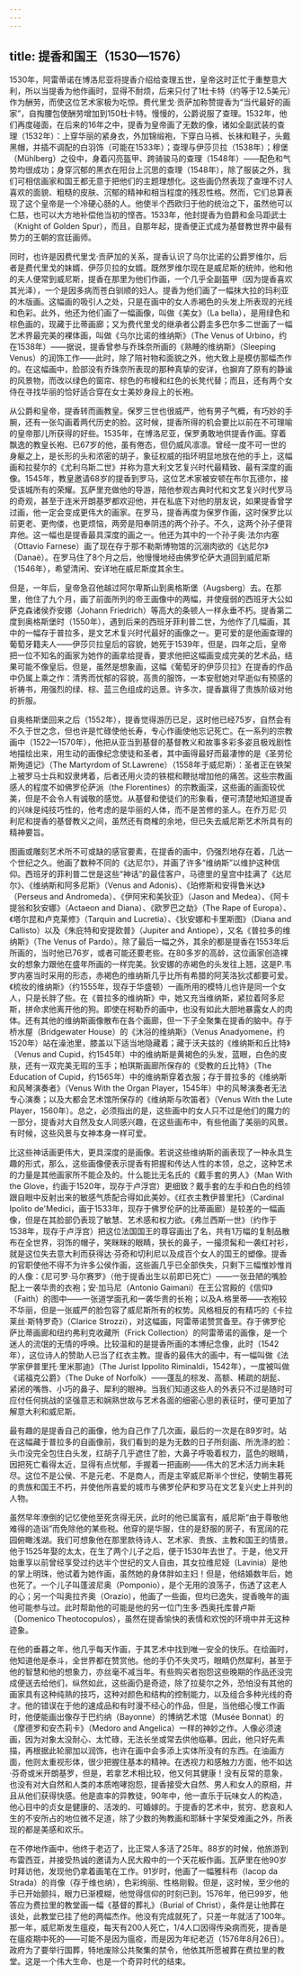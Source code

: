 ```yaml
---
---
---
```

title: 提香和国王（1530—1576）
---




1530年，阿雷蒂诺在博洛尼亚将提香介绍给查理五世，皇帝这时正忙于重整意大利，所以当提香为他作画时，显得不耐烦，后来只付了1杜卡特（约等于12.5美元）作为酬劳，而使这位艺术家极为吃惊。费代里戈·贡萨加称赞提香为“当代最好的画家”，自掏腰包使酬劳增加到150杜卡特。慢慢的，公爵说服了查理。1532年，他们再度碰面，在后来的16年之中，提香为皇帝画了无数的像，诸如全副武装的查理（1532年）：上穿华丽的紧身衣，外加锦缎袍，下穿白马裤、长袜和鞋子，头戴黑帽，并插不调配的白羽饰（可能在1533年）；查理与伊莎贝拉（1538年）；穆堡（Mühlberg）之役中，身着闪亮盔甲、跨骑骏马的查理（1548年）——配色和气势均很成功；身穿沉郁的黑衣在阳台上沉思的查理（1548年），除了服装之外，我们可相信画家和国王都无意于把他们的主题理想化。这些画仍然表现了查理不讨人喜欢的面貌、粗糙的皮肤、沉郁的精神和相当程度的残忍性格。然而，它们总算表现了这个皇帝是一个冷硬心肠的人。他使半个西欧归于他的统治之下，虽然他可以仁慈，也可以大方地补偿他当初的悭吝。1533年，他封提香为伯爵和金马距武士（Knight of Golden Spur），而且，自那年起，提香便正式成为基督教世界中最有势力的王朝的宫廷画师。

同时，也许是因费代里戈·贡萨加的关系，提香认识了乌尔比诺的公爵罗维尔，后者是费代里戈的妹婿、伊莎贝拉的女婿。既然罗维尔现在是威尼斯的统帅，他和他的夫人便常到威尼斯，提香在那里为他们作画，一个几乎全副盔甲（因为提香喜欢其光泽），一个是因多病而苍白驯顺的妇人。提香为他们画了一幅抹大拉的玛利亚的木版画。这幅画的吸引人之处，只是在画中的女人赤褐色的头发上所表现的光线和色彩。此外，他还为他们画了一幅画像，叫做《美女》（La bella），是用绿色和棕色画的，现藏于比蒂画廊；又为费代里戈的继承者公爵圭多巴尔多二世画了一幅艺术界最完美的裸体画，叫做《乌尔比诺的维纳斯》（The Venus of Urbino，约在1538年）——据说，提香曾参与乔珠奈所画的《熟睡的维纳斯》（Sleeping Venus）的润饰工作——此时，除了陪衬物和面貌之外，他大致上是模仿那幅杰作的。在这幅画中，脸部没有乔珠奈所表现的那种真挚的安详，也摒弃了原有的静谧的风景物，而改以绿色的窗帘、棕色的布幔和红色的长凳代替；而且，还有两个女侍在寻找华丽的恰好适合穿在女士美妙身段上的长袍。

从公爵和皇帝，提香转而画教皇。保罗三世也很威严，他有男子气概，有巧妙的手腕，还有一张勾画着两代历史的脸。这时候，提香所得的机会要比以前在不可理喻的皇帝那儿所获得的好些。1535年，在博洛尼亚，保罗勇敢地供提香作画。穿着飘逸的教皇长袍、已67岁的他，虽有倦态，但仍威风凛凛。曾经一度不可一世的身躯之上，是长形的头和浓密的胡子，象征权威的指环明显地放在他的手上，这幅画和拉斐尔的《尤利乌斯二世》并称为意大利文艺复兴时代最精致、最有深度的画像。1545年，教皇邀请68岁的提香到罗马，这位艺术家被安顿在布尔瓦德尔，接受该城所有的荣耀。瓦萨里充做他的导游，陪他参观古典时代和文艺复兴时代罗马的奇观，甚至于连米开朗基罗都欢迎他，并在私底下对他的朋友说，如果提香曾学过画，他一定会变成更伟大的画家。在罗马，提香再度为保罗作画，这时保罗比以前更老、更佝偻，也更烦恼，两旁是阳奉阴违的两个孙子。不久，这两个孙子便背弃他。这一幅也是提香最具深度的画之一。他还为其中的一个孙子奥·法尔内塞（Ottavio Farnese）画了现在存于那不勒斯博物馆的沉溺肉欲的《达尼尔》（Danaë）。在罗马住了8个月之后，他慢慢地经由佛罗伦萨大道回到威尼斯（1546年），希望清闲、安详地在威尼斯度其余生。

但是，一年后，皇帝急召他越过阿尔卑斯山到奥格斯堡（Augsberg）去。在那里，他住了九个月，画了前面所列的帝王画像中的两幅，并使瘦弱的西班牙大公如萨克森诸侯乔安娜（Johann Friedrich）等高大的条顿人一样永垂不朽。提香第二度到奥格斯堡时（1550年），遇到后来的西班牙菲利普二世，为他作了几幅画，其中的一幅存于普拉多，是文艺术复兴时代最好的画像之一。更可爱的是他画查理的葡萄牙籍夫人——伊莎贝拉皇后的容貌，她死于1539年，但是，四年之后，皇帝把一位不知名的画家为她作的画拿给提香，要求他把这幅画变成完美的艺术品，结果可能不像皇后。但是，虽然是想象画，这幅《葡萄牙的伊莎贝拉》在提香的作品中仍属上乘之作：清秀而忧郁的容貌，高贵的服饰，一本安慰她对早逝似有预感的祈祷书，用强烈的绿、棕、蓝三色组成的远景。许多次，提香赢得了贵族阶级对他的折服。

自奥格斯堡回来之后（1552年），提香觉得游历已足，这时他已经75岁，自然会有不久于世之念，但也许是忙碌使他长寿，专心作画使他忘记死亡。在一系列的宗教画中（1522—1570年），他把从亚当到基督的基督教义和故事多彩多姿且极戏剧性地描绘出来，用生动的画像纪念使徒和圣者，其中画得最好而最凄惨的是《圣劳伦斯殉道记》（The Martyrdom of St.Lawrene）（1558年于威尼斯）：圣者正在铁架上被罗马士兵和奴隶烤着，后者还用火烫的铁棍和鞭挞增加他的痛苦。这些宗教画感人的程度不如佛罗伦萨派（the Florentines）的宗教画深，这些画的画面较优美，但是不会令人有诚敬的感觉。从基督和使徒们的形象看，便可清楚地知道提香的兴味是纯技巧性的，他考虑的是华丽的人体，而不是苦修的圣人。在乔万尼·贝利尼和提香的基督教义之间，虽然还有商榷的余地，但已失去威尼斯艺术所具有的精神要旨。

图画或雕刻艺术所不可或缺的感官要素，在提香的画中，仍强烈地存在着，几达一个世纪之久。他画了数种不同的《达尼尔》，并画了许多“维纳斯”以维护这种信仰。西班牙的菲利普二世是这些“神话”的最佳客户，马德里的皇宫中挂满了《达尼尔》、《维纳斯和阿多尼斯》（Venus and Adonis）、《珀修斯和安得鲁米达》（Perseus and Andromeda）、《伊阿宋和美狄亚》（Jason and Medea）、《阿卡提翁和狄安娜》（Actaeon and Diana）、《欧罗巴之劫》（The Rape of Europa）、《塔尔昆和卢克莱修》（Tarquin and Lucretia）、《狄安娜和卡里斯图》（Diana and Callisto）以及《朱庇特和安提欧普》（Jupiter and Antiope），又名《普拉多的维纳斯》（The Venus of Pardo）。除了最后一幅之外，其余的都是提香在1553年后所画的，当时他已76岁，或者可能还要老些。在80多岁的高龄，这位画家创造裸女的想象力跟他在盛年所画的一样完美。狄安娜的赤褐色的头发往上翘，这是P.韦罗内塞当时采用的形态，赤褐色的维纳斯几乎比所有希腊的阿芙洛狄忒都要可爱。《梳妆的维纳斯》（约1555年，现存于华盛顿）一画所用的模特儿也许是同一个女人，只是长胖了些。在《普拉多的维纳斯》中，她又充当维纳斯，紧拉着阿多尼斯，拼命求他离开他的狗。即使在柯勒乔的画中，也没有如此大胆地暴露女人的肉体。还有其他的维纳斯画像散布在各个画廊，但一下子全聚集在提香的脑中。存于桥水屋（Bridgewater House）的《沐浴的维纳斯》（Venus Anadyomene，约1520年）站在澡池里，膝盖以下适当地隐藏着；藏于沃夫兹的《维纳斯和丘比特》（Venus and Cupid，约1545年）中的维纳斯是黄褐色的头发，蓝眼，白色的皮肤，还有一双完美无瑕的玉手；柏琪斯画廊所保存的《受教的丘比特》（The Education of Cupid，约1565年）中的维纳斯穿着衣服；存于普拉多的《维纳斯和风琴演奏者》（Venus With the Organ Player，1545年）中的风琴演奏者无法专心演奏；以及大都会艺术馆所保存的《维纳斯与吹笛者》（Venus With the Lute Player，1560年）。总之，必须指出的是，这些画中的女人只不过是他们的魔力的一部分，提香对大自然及女人同感兴趣，在这些画布中，有些他画了美丽的风景。有时候，这些风景与女神本身一样可爱。

比这些神话画更伟大，更具深度的是画像。若说这些维纳斯的画表现了一种永具生趣的形式，那么，这些画像便表示提香有把握和传达人性的本领，总之，这种艺术的力量是其他画家所不能企及的。什么能比无名氏的《戴手套的男人》（Man With the Glove，约画于1520年，现存于卢浮宫）更细致？戴手套的左手和白色的绉领跟自眼中反射出来的敏感气质配合得如此美妙。《红衣主教伊普里托》（Cardinal Ipolito de'Medici，画于1533年，现存于佛罗伦萨的比蒂画廊）是较差的一幅画像，但是在其脸部仍表现了敏慧、艺术感和权力欲。《弗兰西斯一世》（约作于1538年，现存于卢浮宫）把这位法国国王的尊容画出了名，共有1万幅的复制品散布在全世界，羽饰的帽子，笑眯眯的眼睛，狭长的鼻子，一撮须髯和一袭红衬衫，就是这位失去意大利而获得达·芬奇和切利尼以及成百个女人的国王的塑像。提香的官职使他不得不为许多公侯作画，这些画几乎已全部佚失，只剩下三幅惟妙惟肖的人像：《尼可罗·马尔赛罗》（他于提香出生以前即已死亡）——一张丑陋的嘴脸配上一袭华贵的衣袍；安·加马尼（Antonio Gaimani）在王公宫殿的《信仰》（Faith）的图中——一张道学面孔和一袭华贵的长袍；以及A.格里蒂——衣袍较不华丽，但是一张威严的脸包容了威尼斯所有的权势。风格相反的有精巧的《卡拉莱丝·斯特罗奇》（Clarice Strozzi），对这幅画，阿雷蒂诺赞赏备至。存于佛罗伦萨比蒂画廊和纽约弗利克收藏所（Frick Collection）的阿雷蒂诺的画像，是一个迷人的流氓的无情的呼唤。比较温和的是提香所画的本博纪念像，此时（1542年），这位诗人的赞助人已当了红衣主教。提香的最伟大的画中，有一幅叫做《法学家伊普里托·里米那迪》（The Jurist Ippolito Riminaldi，1542年），一度被叫做《诺福克公爵》（The Duke of Norfolk）——蓬乱的棕发、高额、稀疏的胡髭、紧闭的嘴唇、小巧的鼻子、犀利的眼神。当我们知道这些人的外表只不过是随时可应付任何挑战的坚强意志和娴熟世故与艺术各面的细密心思的表征时，便可更加了解意大利和威尼斯。

最有趣的是提香自己的画像，他为自己作了几次画，最后的一次是在89岁时。站在这幅藏于普拉多的自画像前，我们看到的是为无数的日子所刻画、所洗涤的脸：头巾没完全包住白头发，红胡子几乎遮住了脸，大鼻子呼吸着权力，蓝色的眼睛，因把死亡看得太近，显得有点忧郁，手握着一把画刷——伟大的艺术活力尚未耗尽。这位不是公侯、不是元老、不是商人，而是主宰威尼斯半个世纪，使朝生暮死的贵族和国王不朽，并使他所喜爱的城市与佛罗伦萨和罗马在文艺复兴史上并列的人物。

虽然早年潦倒的记忆使他至死贪得无厌，此时的他已属富有，威尼斯“由于尊敬他难得的造诣”而免除他的某些税。他穿的是华服，住的是舒服的房子，有宽阔的花园俯瞰浅湖。我们可想象他在那里款待诗人、艺术家、贵族、主教和国王的情景。他于1525年娶的太太，在生了两个儿子之后，便于1530年去世了。于是，他又开始重享以前曾经享受过约达半个世纪的文人自由，其女拉维尼娅（Lavinia）是他的掌上明珠，他试着为她作画，虽然她的身体胖如主妇！但是，他结婚数年后，她也死了。一个儿子叫蓬波尼奥（Pomponio），是个无用的浪荡子，伤透了这老人的心；另一个叫奥拉齐奥（Orazio），他画了一些画，但均已逸失，提香晚年的画他可能参与过。此时帮助他的可能是他的另一位门生多·西奥托库普卢斯（Domenico Theotocopulos），虽然在提香愉快的表情和欢悦的环境中并无这种迹象。

在他的垂暮之年，他几乎每天作画，于其艺术中找到唯一安全的快乐。在绘画时，他知道他是泰斗，全世界都在赞赏他。他的手仍不失灵巧，眼睛仍然犀利，甚至于他的智慧和他的想象力，亦丝毫不减当年。有些购买者抱怨这些晚期的作品还没完成便送去给他们，纵然如此，这些画仍是奇迹，除了拉斐尔之外，恐怕没有其他的画家具有这种纯熟的技巧，这种对颜色和结构的控制能力，以及组合多种光线的奇才。他的错误在于他的速成品和有时漫不经心的作品，但是，当他细心慢工作画时，他便能画出像存于巴约纳（Bayonne）的博纳艺术馆（Musée Bonnat）的《摩德罗和安杰莉卡》（Medoro and Angelica）一样的神妙之作。人像必须速画，因为对象太没耐心、太忙碌，无法长坐或常去供他临摹。因此，他只好先素描，再根据此轮廓加以润饰，也许在画中会多添上实体所没有的东西。在油画方面，他则太重视形体，很少把握住基本的精神。在透视力和感触力方面，他不如达·芬奇或米开朗基罗，但是，若拿艺术相比较，他又何其健康！没有反常的意象，也没有对大自然和人类的本质咆哮抱怨，提香接受大自然、男人和女人的原相，并且从他们获得快感。他是直率的异教徒，90年中，他一直乐于玩味女人的构造，他心目中的贞女是健康的、活泼的、可婚嫁的。于提香的艺术中，贫穷、悲哀和人生的不安所占的地位微不足道，除了少数的殉教画和耶稣十字架受难画之外，所表现的都是美感和欢乐。

在不停地作画中，他终于老迈了，比正常人多活了25年。88岁的时候，他旅游到布雷西亚，并接受热诚的邀请为人民大殿中的一个天花板作画。瓦萨里在他90岁时拜访他，发现他仍拿着画笔在工作。91岁时，他画了一幅雅科布（Iacop da Strada）的肖像（存于维也纳），色彩绚丽、性格刚毅。但是，这时候，至少他的手已开始颤抖，眼力已渐模糊，他觉得信仰的时刻已到。1576年，他已99岁，他答应为费拉里的教堂画一幅《基督的葬礼》（Burial of Christ），条件是让他葬在该处，此教堂已挂了他的两幅杰作。他没有完成就死了，只差一年就活了100年。那一年，威尼斯发生瘟疫，每天有200人死亡，1/4人口因得传染病而死，提香是在瘟疫期中死的——可能不是因为瘟疫，而是因为年纪老迈（1576年8月26日）。政府为了要举行国葬，特地废除公共聚集的禁令，他依其所愿被葬在费拉里的教堂。这是一个伟大生命、也是一个奇异时代的结束。